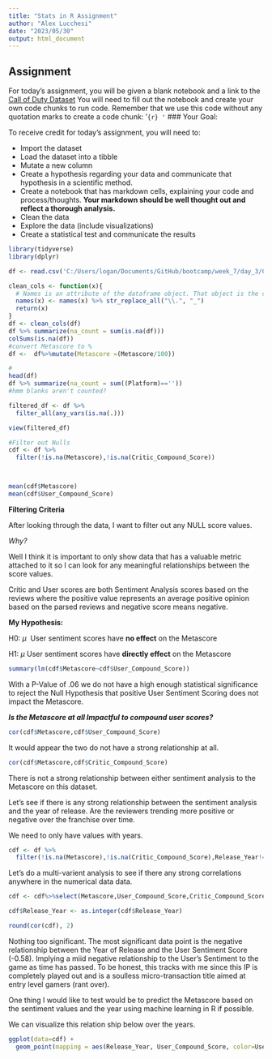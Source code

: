 ```yaml
---
title: "Stats in R Assignment"
author: "Alex Lucchesi"
date: "2023/05/30"
output: html_document
---
```


## Assignment

For today's assignment, you will be given a blank notebook and a link to the [Call of Duty Dataset](https://www.kaggle.com/datasets/beridzeg45/call-of-duty-reviews) You will need to fill out the notebook and create your own code chunks to run code. Remember that we use this code without any quotation marks to create a code chunk: '`{r} '` \### Your Goal:

To receive credit for today's assignment, you will need to:

-   Import the dataset
-   Load the dataset into a tibble
-   Mutate a new column
-   Create a hypothesis regarding your data and communicate that hypothesis in a scientific method.
-   Create a notebook that has markdown cells, explaining your code and process/thoughts. **Your markdown should be well thought out and reflect a thorough analysis.**
-   Clean the data
-   Explore the data (include visualizations)
-   Create a statistical test and communicate the results

```r
library(tidyverse)
library(dplyr)
```

```r
df <- read.csv('C:/Users/logan/Documents/GitHub/bootcamp/week_7/day_3/Call of Duty Reviews.csv')

```

```r
clean_cols <- function(x){
  # Names is an attribute of the dataframe object. That object is the columns.
  names(x) <- names(x) %>% str_replace_all("\\.", "_")
  return(x)
}
df <- clean_cols(df)
df %>% summarize(na_count = sum(is.na(df)))
colSums(is.na(df))
#convert Metascore to % 
df <-  df%>%mutate(Metascore =(Metascore/100))
```

```r
#
head(df)
df %>% summarize(na_count = sum((Platform)==''))
#hmm blanks aren't counted?

filtered_df <- df %>%
  filter_all(any_vars(is.na(.)))

view(filtered_df)
```

```r

#Filter out Nulls
cdf <- df %>%
  filter(!is.na(Metascore),!is.na(Critic_Compound_Score))



mean(cdf$Metascore)
mean(cdf$User_Compound_Score)
```

**Filtering Criteria**

After looking through the data, I want to filter out any NULL score values.

*Why?*

Well I think it is important to only show data that has a valuable metric attached to it so I can look for any meaningful relationships between the score values.

Critic and User scores are both Sentiment Analysis scores based on the reviews where the positive value represents an average positive opinion based on the parsed reviews and negative score means negative.

**My Hypothesis:**

H0: *µ*  User sentiment scores have **no effect** on the Metascore

H1: *µ* User sentiment scores have **directly effect** on the Metascore

```r
summary(lm(cdf$Metascore~cdf$User_Compound_Score))
```

With a P-Value of .06 we do not have a high enough statistical significance to reject the Null Hypothesis that positive User Sentiment Scoring does not impact the Metascore.

***Is the Metascore at all Impactful to compound user scores?***

```r
cor(cdf$Metascore,cdf$User_Compound_Score)
```

It would appear the two do not have a strong relationship at all.

```r

cor(cdf$Metascore,cdf$Critic_Compound_Score)
```

There is not a strong relationship between either sentiment analysis to the Metascore on this dataset.

Let's see if there is any strong relationship between the sentiment analysis and the year of release. Are the reviewers trending more positive or negative over the franchise over time.

We need to only have values with years.

```r
cdf <- df %>%
  filter(!is.na(Metascore),!is.na(Critic_Compound_Score),Release_Year!='')

```

Let's do a multi-varient analysis to see if there any strong correlations anywhere in the numerical data data.

```r
cdf <- cdf%>%select(Metascore,User_Compound_Score,Critic_Compound_Score,Release_Year)

cdf$Release_Year <- as.integer(cdf$Release_Year)

round(cor(cdf), 2)
```

Nothing too significant. The most significant data point is the negative relationship between the Year of Release and the User Sentiment Score (-0.58). Implying a miid negative relationship to the User's Sentiment to the game as time has passed. To be honest, this tracks with me since this IP is completely played out and is a soulless micro-transaction title aimed at entry level gamers (rant over).

One thing I would like to test would be to predict the Metascore based on the sentiment values and the year using machine learning in R if possible.

We can visualize this relation ship below over the years.

```r
ggplot(data=cdf) +
  geom_point(mapping = aes(Release_Year, User_Compound_Score, color=User_Compound_Score))
```
